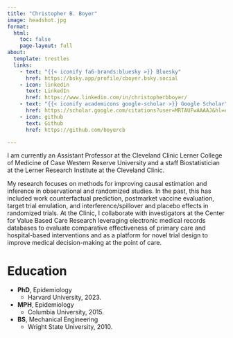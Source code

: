 ```yaml
---
title: "Christopher B. Boyer"
image: headshot.jpg
format:
  html: 
    toc: false
    page-layout: full
about:
  template: trestles
  links:
    - text: "{{< iconify fa6-brands:bluesky >}} Bluesky"
      href: https://bsky.app/profile/cboyer.bsky.social
    - icon: linkedin
      text: LinkedIn
      href: https://www.linkedin.com/in/christopherbboyer/
    - text: "{{< iconify academicons google-scholar >}} Google Scholar"
      href: https://scholar.google.com/citations?user=MRTAUFwAAAAJ&hl=en
    - icon: github
      text: Github
      href: https://github.com/boyercb

---
```


I am currently an Assistant Professor at the Cleveland Clinic Lerner College of Medicine of Case Western Reserve University and a staff Biostatistician at the Lerner Research Institute at the Cleveland Clinic. 

My research focuses on methods for improving causal estimation and inference in observational and randomized studies. In the past, this has included work counterfactual prediction, postmarket vaccine evaluation, target trial emulation, and interference/spillover and placebo effects in randomized trials. At the Clinic, I collaborate with investigators at the Center for Value Based Care Research leveraging electronic medical records databases to evaluate comparative effectiveness of primary care and hospital-based interventions and as a platform for novel trial design to improve medical decision-making at the point of care.

# Education

- **PhD**, Epidemiology
  - Harvard University, 2023.
- **MPH**, Epidemiology
  - Columbia University, 2015.
- **BS**, Mechanical Engineering
  - Wright State University, 2010.
